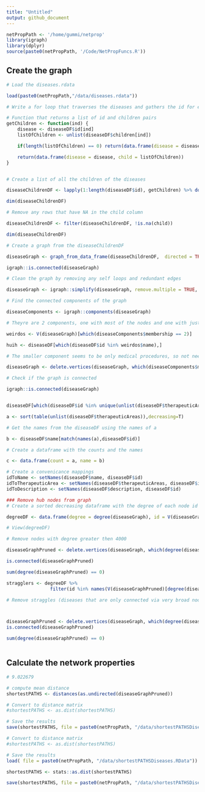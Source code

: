 ```yaml
---
title: "Untitled"
output: github_document
---
```



```r
netPropPath <- '/home/gummi/netprop'
library(igraph)
library(dplyr)
source(paste0(netPropPath, '/Code/NetPropFuncs.R'))
```


## Create the graph
```r


# Load the diseases.rdata

load(paste0(netPropPath,"/data/diseases.rdata"))

# Write a for loop that traverses the diseases and gathers the id for each element in the children list, adds a row to a dataframe with the disease id and the child id

# Function that returns a list of id and children pairs
getChildren <- function(ind) {
    disease <- diseaseDF$id[ind]
    listOfChildren <- unlist(diseaseDF$children[ind])

    if(length(listOfChildren) == 0) return(data.frame(disease = disease, child = NA))

    return(data.frame(disease = disease, child = listOfChildren))
}


# Create a list of all the children of the diseases

diseaseChildrenDF <- lapply(1:length(diseaseDF$id), getChildren) %>% do.call(rbind, .)	

dim(diseaseChildrenDF)

# Remove any rows that have NA in the child column

diseaseChildrenDF <- filter(diseaseChildrenDF, !is.na(child))

dim(diseaseChildrenDF)

# Create a graph from the diseaseChildrenDF

diseaseGraph <- graph_from_data_frame(diseaseChildrenDF,  directed = TRUE)

igraph::is.connected(diseaseGraph)

# Clean the graph by removing any self loops and redundant edges

diseaseGraph <- igraph::simplify(diseaseGraph, remove.multiple = TRUE, remove.loops = TRUE)

# Find the connected components of the graph

diseaseComponents <- igraph::components(diseaseGraph)

# Theyre are 2 components, one with most of the nodes and one with just a few, examine smaller one

weirdos <- V(diseaseGraph)[which(diseaseComponents$membership == 2)]

huih <- diseaseDF[which(diseaseDF$id %in% weirdos$name),]

# The smaller component seems to be only medical procedures, so not needed for this analysis

diseaseGraph <- delete.vertices(diseaseGraph, which(diseaseComponents$membership == 2))

# Check if the graph is connected

igraph::is.connected(diseaseGraph)


diseaseDF[which(diseaseDF$id %in% unique(unlist(diseaseDF$therapeuticAreas))),c("id","name")]

a <- sort(table(unlist(diseaseDF$therapeuticAreas)),decreasing=T)

# Get the names from the diseaseDF using the names of a

b <- diseaseDF$name[match(names(a),diseaseDF$id)]

# Create a dataframe with the counts and the names

c <- data.frame(count = a, name = b)

# Create a convenicance mappings
idToName <- setNames(diseaseDF$name, diseaseDF$id)
idToTherapeuticArea <- setNames(diseaseDF$therapeuticAreas, diseaseDF$id)
idToDescription <- setNames(diseaseDF$description, diseaseDF$id)

### Remove hub nodes from graph
# Create a sorted decreasing dataframe with the degree of each node id and name

degreeDF <- data.frame(degree = degree(diseaseGraph), id = V(diseaseGraph)$name,name = idToName[V(diseaseGraph)$name]) %>% arrange(desc(degree))

# View(degreeDF)

# Remove nodes with degree greater then 4000

diseaseGraphPruned <- delete.vertices(diseaseGraph, which(degree(diseaseGraph) > 300))

is.connected(diseaseGraphPruned)

sum(degree(diseaseGraphPruned) == 0)

stragglers <- degreeDF %>% 
                filter(id %in% names(V(diseaseGraphPruned)[degree(diseaseGraphPruned) == 0] ))

# Remove straggles (diseases that are only connected via very broad nodes)



diseaseGraphPruned <- delete.vertices(diseaseGraph, which(degree(diseaseGraphPruned) == 0 ))
is.connected(diseaseGraphPruned)

sum(degree(diseaseGraphPruned) == 0)



```

## Calculate the network properties

```r
# 9.022679

# compute mean distance
shortestPATHS <- distances(as.undirected(diseaseGraphPruned))

# Convert to distance matrix
#shortestPATHS <- as.dist(shortestPATHS)

# Save the results
save(shortestPATHS, file = paste0(netPropPath, "/data/shortestPATHSDiseases.RData"))

```



```r


# Convert to distance matrix
#shortestPATHS <- as.dist(shortestPATHS)

# Save the results
load( file = paste0(netPropPath, "/data/shortestPATHSDiseases.RData"))

shortestPATHS <- stats::as.dist(shortestPATHS)

save(shortestPATHS, file = paste0(netPropPath, "/data/shortestPATHSDiseases.RData"))

```